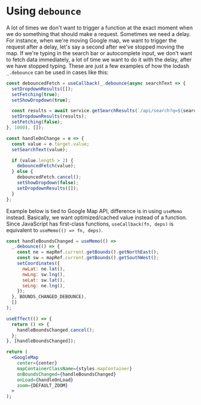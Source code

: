 # Using `debounce`

A lot of times we don't want to trigger a function at the exact moment when we do something that should make a request.
Sometimes we need a delay. For instance, when we're moving Google map, we want to trigger the request after a delay,
let's say a second after we've stopped moving the map. If we're typing in the search bar or autocomplete input, we don't
want to fetch data immediately, a lot of time we want to do it with the delay, after we have stopped typing. These are
just a few examples of how the lodash `_.debounce` can be used in cases like this:

```jsx highlight=1,16,18
const debouncedFetch = useCallback(_.debounce(async searchText => {
  setDropdownResults([]);
  setFetching(true);
  setShowDropdown(true);

  const results = await service.getSearchResults(`/api/search?q=${searchText}`);
  setDropdownResults(results);
  setFetching(false);
}, 1000), []);

const handleOnChange = e => {
  const value = e.target.value;
  setSearchText(value);

  if (value.length > 2) {
    debouncedFetch(value);
  } else {
    debouncedFetch.cancel();
    setShowDropdown(false);
    setDropdownResults([]);
  }
};
```

Example below is tied to Google Map API, difference is in using `useMemo` instead. Basically, we want optimized/cached
value instead of a function. Since JavaScript has first-class functions, `useCallback(fn, deps)` is equivalent to
`useMemo(() => fn, deps)`.

```jsx highlight=1,17,25
const handleBoundsChanged = useMemo(() =>
  _.debounce(() => {
    const ne = mapRef.current.getBounds().getNorthEast();
    const sw = mapRef.current.getBounds().getSouthWest();
    setCoordinates({
      nwLat: ne.lat(),
      nwLng: sw.lng(),
      seLat: sw.lat(),
      seLng: ne.lng(),
    });
  }, BOUNDS_CHANGED_DEBOUNCE),
  []
);

useEffect(() => {
  return () => {
    handleBoundsChanged.cancel();
  };
}, [handleBoundsChanged]);

return (
  <GoogleMap
    center={center}
    mapContainerClassName={styles.mapContainer}
    onBoundsChanged={handleBoundsChanged}
    onLoad={handleOnLoad}
    zoom={DEFAULT_ZOOM}
  >
);
```